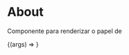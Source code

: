 
<Meta title="Components/About" component={About} />

# About

Componente para renderizar o papel de

<ArgsTable of={About} />


<Canvas>
  <Story
    name="Nome da história"
    args={{
      ...About.defaultProps,
      label: 'Nosso Botão'
    }}
  >
    {(args) => <About {...args} />}
  </Story>
</Canvas>
